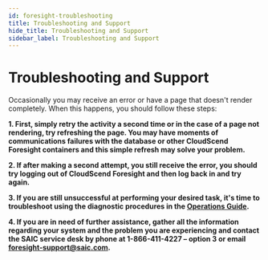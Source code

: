 ```yaml
---
id: foresight-troubleshooting
title: Troubleshooting and Support
hide_title: Troubleshooting and Support
sidebar_label: Troubleshooting and Support
---
```


# Troubleshooting and Support

Occasionally you may receive an error or have a page that doesn't render completely. When this happens, you should follow these steps:

**1. First, simply retry the activity a second time or in the case of a page not rendering, try refreshing the page. You may have moments of communications failures with the database or other CloudScend Foresight containers and this simple refresh may solve your problem.**

**2. If after making a second attempt, you still receive the error, you should try logging out of CloudScend Foresight and then log back in and try again.**

**3. If you are still unsuccessful at performing your desired task, it's time to troubleshoot using the diagnostic procedures in the [Operations Guide](foresight-ops-diagnostic.mdx).**

**4. If you are in need of further assistance, gather all the information regarding your system and the problem you are experiencing and contact the SAIC service desk by phone at 1-866-411-4227 – option 3 or email foresight-support@saic.com.**
